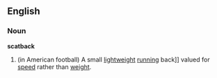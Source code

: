 ==English==
===Noun===
'''scatback'''
# (in American football) A small [[lightweight]] [[running]] back]] valued for [[speed]] rather than [[weight]].